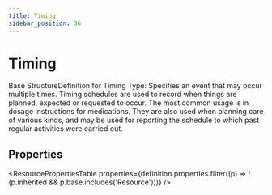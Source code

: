 ```yaml
---
title: Timing
sidebar_position: 36
---
```



# Timing

Base <Link to="/docs/api/fhir/resources/structuredefinition">StructureDefinition</Link> for <Link to="/docs/api/fhir/datatypes/timing">Timing</Link> Type: Specifies an event that may occur multiple times. <Link to="/docs/api/fhir/datatypes/timing">Timing</Link> schedules are used to record when things are planned, expected or requested to occur. The most common usage is in dosage instructions for medications. They are also used when planning care of various kinds, and may be used for reporting the schedule to which past regular activities were carried out.

<Tabs queryString="section">
  <TabItem value="schema" label="Schema" default>

## Properties

<ResourcePropertiesTable
  properties={definition.properties.filter((p) => !(p.inherited && p.base.includes('Resource')))}
/>

  </TabItem>

</Tabs>
